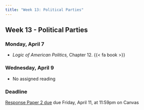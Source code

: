 ```yaml
---
title: "Week 13: Political Parties"
---
```


::: {.content-visible when-format="pdf"}

## Week 13 - Political Parties

:::


[//]: <> (Need to write intro)

### Monday, April 7

- *Logic of American Politics,* Chapter 12. {{< fa book >}}


### Wednesday, April 9

- No assigned reading


:::{.callout-important}

### Deadline

[Response Paper 2 due](../assignment/response-papers.qmd) due Friday, April 11, at 11:59pm on Canvas

:::